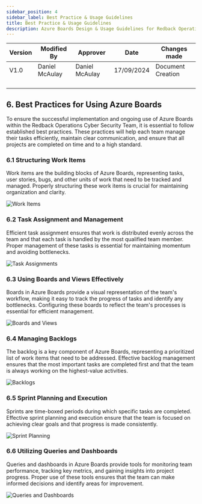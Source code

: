 ---
sidebar_position: 4
sidebar_label: Best Practice & Usage Guidelines
title: Best Practice & Usage Guidelines
description: Azure Boards Design & Usage Guidelines for Redback Operations
---
<div style={{ width: '100%' }}>
  <table style={{ width: '100%', borderCollapse: 'collapse' }}>
    <thead>
      <tr>
        <th style={{ width: '20%', textAlign: 'center' }}>Version</th>
        <th style={{ width: '20%', textAlign: 'center' }}>Modified By</th>
        <th style={{ width: '20%', textAlign: 'center' }}>Approver</th>
        <th style={{ width: '20%', textAlign: 'center' }}>Date</th>
        <th style={{ width: '20%', textAlign: 'center' }}>Changes made</th>
      </tr>
    </thead>
    <tbody>
      <tr>
        <td style={{ textAlign: 'center' }}>V1.0</td>
        <td style={{ textAlign: 'center' }}>Daniel McAulay</td>
        <td style={{ textAlign: 'center' }}>Daniel McAulay</td>
        <td style={{ textAlign: 'center' }}>17/09/2024</td>
        <td style={{ textAlign: 'center' }}>Document Creation</td>
      </tr>
      <tr>
        <td style={{ textAlign: 'center' }}></td>
        <td style={{ textAlign: 'center' }}></td>
        <td style={{ textAlign: 'center' }}></td>
        <td style={{ textAlign: 'center' }}></td>
        <td style={{ textAlign: 'center' }}></td>
      </tr>
      <tr>
        <td style={{ textAlign: 'center' }}></td>
        <td style={{ textAlign: 'center' }}></td>
        <td style={{ textAlign: 'center' }}></td>
        <td style={{ textAlign: 'center' }}></td>
        <td style={{ textAlign: 'center' }}></td>
      </tr>
      <tr>
        <td style={{ textAlign: 'center' }}></td>
        <td style={{ textAlign: 'center' }}></td>
        <td style={{ textAlign: 'center' }}></td>
        <td style={{ textAlign: 'center' }}></td>
        <td style={{ textAlign: 'center' }}></td>
      </tr>
      <tr>
        <td style={{ textAlign: 'center' }}></td>
        <td style={{ textAlign: 'center' }}></td>
        <td style={{ textAlign: 'center' }}></td>
        <td style={{ textAlign: 'center' }}></td>
        <td style={{ textAlign: 'center' }}></td>
      </tr>
    </tbody>
  </table>
</div>

<div style={{height: '4px', width: '100%', background: '#FFA500', margin: '20px 0'}}></div>

## 6. Best Practices for Using Azure Boards

To ensure the successful implementation and ongoing use of Azure Boards within the Redback Operations Cyber Security Team, it is essential to follow established best practices. These practices will help each team manage their tasks efficiently, maintain clear communication, and ensure that all projects are completed on time and to a high standard.

<div style={{height: '4px', width: '100%', background: '#FFA500', margin: '20px 0'}}></div>

### 6.1 Structuring Work Items

Work items are the building blocks of Azure Boards, representing tasks, user stories, bugs, and other units of work that need to be tracked and managed. Properly structuring these work items is crucial for maintaining organization and clarity.

![Work Items](/img/azure-boards-images/6-1-image.png)

<div style={{height: '4px', width: '100%', background: '#FFA500', margin: '20px 0'}}></div>

### 6.2 Task Assignment and Management

Efficient task assignment ensures that work is distributed evenly across the team and that each task is handled by the most qualified team member. Proper management of these tasks is essential for maintaining momentum and avoiding bottlenecks.

![Task Assignments](/img/azure-boards-images/6-2-image.png)

<div style={{height: '4px', width: '100%', background: '#FFA500', margin: '20px 0'}}></div>

### 6.3 Using Boards and Views Effectively

Boards in Azure Boards provide a visual representation of the team's workflow, making it easy to track the progress of tasks and identify any bottlenecks. Configuring these boards to reflect the team's processes is essential for efficient management.

![Boards and Views](/img/azure-boards-images/6-3-image.png)

<div style={{height: '4px', width: '100%', background: '#FFA500', margin: '20px 0'}}></div>

### 6.4 Managing Backlogs

The backlog is a key component of Azure Boards, representing a prioritized list of work items that need to be addressed. Effective backlog management ensures that the most important tasks are completed first and that the team is always working on the highest-value activities.

![Backlogs](/img/azure-boards-images/6-4-image.png)

<div style={{height: '4px', width: '100%', background: '#FFA500', margin: '20px 0'}}></div>

### 6.5 Sprint Planning and Execution

Sprints are time-boxed periods during which specific tasks are completed. Effective sprint planning and execution ensure that the team is focused on achieving clear goals and that progress is made consistently.

![Sprint Planning](/img/azure-boards-images/6-5-image.png)

<div style={{height: '4px', width: '100%', background: '#FFA500', margin: '20px 0'}}></div>

### 6.6 Utilizing Queries and Dashboards

Queries and dashboards in Azure Boards provide tools for monitoring team performance, tracking key metrics, and gaining insights into project progress. Proper use of these tools ensures that the team can make informed decisions and identify areas for improvement.

![Queries and Dashboards](/img/azure-boards-images/6-6-image.png)

<div style={{height: '4px', width: '100%', background: '#FFA500', margin: '20px 0'}}></div>